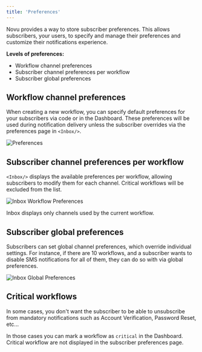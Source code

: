 ```yaml
---
title: 'Preferences'
---
```


Novu provides a way to store subscriber preferences. This allows subscribers, your users, to specify and manage their preferences and customize their notifications experience.

**Levels of preferences:**

- Workflow channel preferences
- Subscriber channel preferences per workflow
- Subscriber global preferences

## Workflow channel preferences

When creating a new workflow, you can specify default preferences for your subscribers via code or in the Dashboard. These preferences will be used during notification delivery unless the subscriber overrides via the preferences page in `<Inbox/>`.

<img src="/images/preferences/preferences.png" alt="Preferences" className="rounded-lg border" />

## Subscriber channel preferences per workflow

`<Inbox/>` displays the available preferences per workflow, allowing subscribers to modify them for each channel. Critical workflows will be excluded from the list.

<img
  src="/images/preferences/inbox-workflow-preferences.png"
  alt="Inbox Workflow Preferences"
  className="rounded-lg border w-[400px]"
/>

<Callout type="info">Inbox displays only channels used by the current workflow.</Callout>

## Subscriber global preferences

Subscribers can set global channel preferences, which override individual settings. For instance, if there are 10 workflows, and a subscriber wants to disable SMS notifications for all of them, they can do so with via global preferences.

<img
  src="/images/preferences/inbox-global-preferences.png"
  alt="Inbox Global Preferences"
  className="rounded-lg border w-[400px]"
/>

## Critical workflows

In some cases, you don't want the subscriber to be able to unsubscribe from mandatory notifications such as Account Verification, Password Reset, etc...

In those cases you can mark a workflow as `critical` in the Dashboard. Critical workflow are not displayed in the subscriber preferences page.

